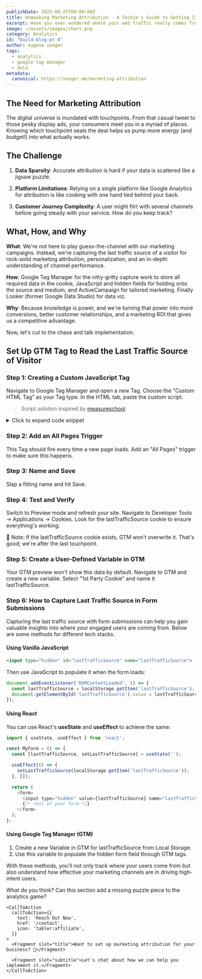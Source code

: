 ```yaml
---
publishDate: 2023-09-25T00:00:00Z
title: Unmasking Marketing Attribution - A Techie's Guide to Getting It Right
excerpt: Have you ever wondered where your web traffic really comes from? No, it’s not magic, it’s the result of a meticulously planned marketing attribution strategy. At Venger.me, we’ve upped our game in unraveling the Gordian knot that is attribution. So, put on your reading glasses, because this data feast is something you don't want to miss!
image: ~/assets/images/chart.png
category: Analytics
id: "build-blog-pt-4"
author: eugene-venger
tags:
  - analytics
  - google tag manager
  - data
metadata:
  canonical: https://venger.me/marketing-attribution
---
```




## The Need for Marketing Attribution

The digital universe is inundated with touchpoints. From that casual tweet to those pesky display ads, your consumers meet you in a myriad of places. Knowing which touchpoint seals the deal helps us pump more energy (and budget!) into what actually works.

## The Challenge

1. __Data Sparsity__: Accurate attribution is hard if your data is scattered like a jigsaw puzzle.

2. __Platform Limitations__: Relying on a single platform like Google Analytics for attribution is like cooking with one hand tied behind your back.
3. __Customer Journey Complexity__: A user might flirt with several channels before going steady with your service. How do you keep track?

## What, How, and Why

__What__: We're not here to play guess-the-channel with our marketing campaigns. Instead, we're capturing the last traffic source of a visitor for rock-solid marketing attribution, personalization, and an in-depth understanding of channel performance.

__How__: Google Tag Manager for the nitty-gritty capture work to store all required data in the cookie, JavaScript and hidden fields for holding onto the source and medium, and ActiveCampaign for tailored marketing. Finally Looker (former Google Data Studio) for data viz.

__Why__: Because knowledge is power, and we're turning that power into more conversions, better customer relationships, and a marketing ROI that gives us a competitive advantage.

Now, let's cut to the chase and talk implementation.

## Set Up GTM Tag to Read the Last Traffic Source of Visitor

### Step 1: Creating a Custom JavaScript Tag


Navigate to Google Tag Manager and open a new Tag. Choose the "Custom HTML Tag" as your Tag type. In the HTML tab, paste the custom script.

> Script solution inspired by <a href='https://measureschool.com/track-initial-traffic-source/' target="_blank">measureschool</a>


<details>
  <summary>Click to expand code snippet</summary>
```html
<script>

	(function (document) {

		var referrer = document.referrer;
		var gaReferral = {
			'utmcsr': '(direct)',
			'utmcmd': '(none)',
		};
		var thisHostname = document.location.hostname;
		var thisDomain = getDomain_(thisHostname);
		var referringDomain = getDomain_(document.referrer);
		var sessionCookie = getCookie_('__utmzzses');
		var cookieExpiration = new Date(+new Date() + 1000 * 60 * 60 * 24 * 30 * 24);
		var qs = document.location.search.replace('?', '');
		var hash = document.location.hash.replace('#', '');
		var gaParams = parseGoogleParams(qs + '#' + hash);
		var referringInfo = parseGaReferrer(referrer);
		var storedVals = getCookie_('__utmz') || getCookie_('__utmzz');
		var newCookieVals = [];
		var keyMap = {
			'utm_source': 'utmcsr',
			'utm_medium': 'utmcmd',
		};

		var keyFilter = ['utmcsr', 'utmcmd'];
		var keyName,
			values,
			_val,
			_key,
			raw,
			key,
			len,
			i;

		if (sessionCookie && referringDomain === thisDomain) {

			gaParams = null;
			referringInfo = null;

		}

		if (gaParams && (gaParams.utm_source || gaParams.gclid || gaParams.dclid)) {

			for (key in gaParams) {

				if (typeof gaParams[key] !== 'undefined') {

					keyName = keyMap[key];
					gaReferral[keyName] = gaParams[key];

				}

			}

			if (gaParams.gclid || gaParams.dclid) {

				gaReferral.utmcsr = 'google';
				gaReferral.utmcmd = gaReferral.utmgclid ? 'cpc' : 'cpm';

			}

		} else if (referringInfo) {

			gaReferral.utmcsr = referringInfo.source;
			gaReferral.utmcmd = referringInfo.medium;
			if (referringInfo.term) gaReferral.utmctr = referringInfo.term;

		} else if (storedVals) {

			values = {};
			raw = storedVals.split('|');
			len = raw.length;

			for (i = 0; i < len; i++) {

				_val = raw[i].split('=');
				_key = _val[0].split('.').pop();
				values[_key] = _val[1];

			}

			gaReferral = values;

		}

		for (key in gaReferral) {

			if (typeof gaReferral[key] !== 'undefined' && keyFilter.indexOf(key) > -1) {

				newCookieVals.push(gaReferral[key]);

			}

		}

		if (referringDomain !== thisDomain && !isPageReloaded()) {
			writeCookie_('lastTrafficSource', newCookieVals.join('/'), cookieExpiration, '/', thisDomain);
		}

		writeCookie_('__utmzzses', 1, null, '/', thisDomain);

		function isPageReloaded() {
			if (performance.navigation.type == performance.navigation.TYPE_RELOAD) {
				return true
			}
			else {
				return false
			}
		}

		function parseGoogleParams(str) {

			var campaignParams = ['source', 'medium', 'campaign', 'term', 'content'];
			var regex = new RegExp('(utm_(' + campaignParams.join('|') + ')|(d|g)clid)=.*?([^&#]*|$)', 'gi');
			var gaParams = str.match(regex);
			var paramsObj,
				vals,
				len,
				i;

			if (gaParams) {

				paramsObj = {};
				len = gaParams.length;

				for (i = 0; i < len; i++) {

					vals = gaParams[i].split('=');

					if (vals) {

						paramsObj[vals[0]] = vals[1];

					}

				}

			}

			return paramsObj;

		}

		function parseGaReferrer(referrer) {

			if (!referrer) return;

			var searchEngines = {
				'daum.net': {
					'p': 'q',
					'n': 'daum'
				},
				'eniro.se': {
					'p': 'search_word',
					'n': 'eniro '
				},
				'naver.com': {
					'p': 'query',
					'n': 'naver '
				},
				'yahoo.com': {
					'p': 'p',
					'n': 'yahoo'
				},
				'msn.com': {
					'p': 'q',
					'n': 'msn'
				},
				'bing.com': {
					'p': 'q',
					'n': 'live'
				},
				'aol.com': {
					'p': 'q',
					'n': 'aol'
				},
				'lycos.com': {
					'p': 'q',
					'n': 'lycos'
				},
				'ask.com': {
					'p': 'q',
					'n': 'ask'
				},
				'altavista.com': {
					'p': 'q',
					'n': 'altavista'
				},
				'search.netscape.com': {
					'p': 'query',
					'n': 'netscape'
				},
				'cnn.com': {
					'p': 'query',
					'n': 'cnn'
				},
				'about.com': {
					'p': 'terms',
					'n': 'about'
				},
				'mamma.com': {
					'p': 'query',
					'n': 'mama'
				},
				'alltheweb.com': {
					'p': 'q',
					'n': 'alltheweb'
				},
				'voila.fr': {
					'p': 'rdata',
					'n': 'voila'
				},
				'search.virgilio.it': {
					'p': 'qs',
					'n': 'virgilio'
				},
				'baidu.com': {
					'p': 'wd',
					'n': 'baidu'
				},
				'alice.com': {
					'p': 'qs',
					'n': 'alice'
				},
				'yandex.com': {
					'p': 'text',
					'n': 'yandex'
				},
				'najdi.org.mk': {
					'p': 'q',
					'n': 'najdi'
				},
				'seznam.cz': {
					'p': 'q',
					'n': 'seznam'
				},
				'search.com': {
					'p': 'q',
					'n': 'search'
				},
				'wp.pl': {
					'p': 'szukaj ',
					'n': 'wirtulana polska'
				},
				'online.onetcenter.org': {
					'p': 'qt',
					'n': 'o*net'
				},
				'szukacz.pl': {
					'p': 'q',
					'n': 'szukacz'
				},
				'yam.com': {
					'p': 'k',
					'n': 'yam'
				},
				'pchome.com': {
					'p': 'q',
					'n': 'pchome'
				},
				'kvasir.no': {
					'p': 'q',
					'n': 'kvasir'
				},
				'sesam.no': {
					'p': 'q',
					'n': 'sesam'
				},
				'ozu.es': {
					'p': 'q',
					'n': 'ozu '
				},
				'terra.com': {
					'p': 'query',
					'n': 'terra'
				},
				'mynet.com': {
					'p': 'q',
					'n': 'mynet'
				},
				'ekolay.net': {
					'p': 'q',
					'n': 'ekolay'
				},
				'google': {
					'p': 'q',
					'n': 'google'
				},
				'duckduckgo.com': {
					'p': 'q',
					'n': 'duckduckgo'
				}
			};
			var a = document.createElement('a');
			var values = {};
			var searchEngine,
				termRegex,
				term;

			a.href = referrer;

			// Shim for the billion google search engines
			if (a.hostname.indexOf('google') > -1) {

				referringDomain = 'google';

			}

			if (searchEngines[referringDomain]) {

				searchEngine = searchEngines[referringDomain];
				termRegex = new RegExp(searchEngine.p + '=.*?([^&#]*|$)', 'gi');
				term = a.search.match(termRegex);

				values.source = searchEngine.n;
				values.medium = 'organic';

				values.term = (term ? term[0].split('=')[1] : '') || '(not provided)';

			} else if (referringDomain !== thisDomain) {

				values.source = a.hostname;
				values.medium = 'referral';

			}

			return values;

		}

		function writeCookie_(name, value, expiration, path, domain) {

			var str = name + '=' + value + ';';
			if (expiration) str += 'Expires=' + expiration.toGMTString() + ';';
			if (path) str += 'Path=' + path + ';';
			if (domain) str += 'Domain=' + domain + ';';

			document.cookie = str;

		}

		function getCookie_(name) {

			var cookies = '; ' + document.cookie
			var cvals = cookies.split('; ' + name + '=');

			if (cvals.length > 1) return cvals.pop().split(';')[0];

		}

		function getDomain_(url) {

			if (!url) return;

			var a = document.createElement('a');
			a.href = url;

			try {

				return a.hostname.match(/[^.]*\.[^.]{2,3}(?:\.[^.]{2,3})?$/)[0];

			} catch (squelch) {
               console.log('erorr is', squelch)
            }

		}

	})(document);

</script>
```
</details>



### Step 2: Add an All Pages Trigger

This Tag should fire every time a new page loads. Add an "All Pages" trigger to make sure this happens.

### Step 3: Name and Save


Slap a fitting name and hit Save.

### Step 4: Test and Verify

Switch to Preview mode and refresh your site. Navigate to Developer Tools → Applications → Cookies. Look for the lastTrafficSource cookie to ensure everything's working.



🚨 Note: If the lastTrafficSource cookie exists, GTM won't overwrite it. That's good; we're after the last touchpoint.


### Step 5: Create a User-Defined Variable in GTM

Your GTM preview won't show this data by default. Navigate to GTM and create a new variable. Select "1st Party Cookie" and name it lastTrafficSource.


### Step 6: How to Capture Last Traffic Source in Form Submissions

Capturing the last traffic source with form submissions can help you gain valuable insights into where your engaged users are coming from. Below are some methods for different tech stacks.

#### Using Vanilla JavaScript


```html
<input type="hidden" id="lastTrafficSource" name="lastTrafficSource">
```

Then use JavaScript to populate it when the form loads:

```js
document.addEventListener('DOMContentLoaded', () => {
  const lastTrafficSource = localStorage.getItem('lastTrafficSource');
  document.getElementById('lastTrafficSource').value = lastTrafficSource;
});

```

#### Using React

You can use React's __useState__ and __useEffect__ to achieve the same:


```js
import { useState, useEffect } from 'react';

const MyForm = () => {
  const [lastTrafficSource, setLastTrafficSource] = useState('');

  useEffect(() => {
    setLastTrafficSource(localStorage.getItem('lastTrafficSource'));
  }, []);

  return (
    <form>
      <input type="hidden" value={lastTrafficSource} name="lastTrafficSource" />
      {/* rest of your form */}
    </form>
  );
};
```

#### Using Google Tag Manager (GTM)

1. Create a new Variable in GTM for lastTrafficSource from Local Storage.
2. Use this variable to populate the hidden form field through GTM tags.


With these methods, you'll not only track where your users come from but also understand how effective your marketing channels are in driving high-intent users.

What do you think? Can this section add a missing puzzle piece to the analytics game?


    <CallToAction
      callToAction={{
        text: 'Reach Out Now',
        href: '/contact',
        icon: 'tabler:affiliate',
      }}
    >
      <Fragment slot="title">Want to set up marketing attribution for your business? 🚀</Fragment>

      <Fragment slot="subtitle">Let's chat about how we can help you implement it.</Fragment>
    </CallToAction>
